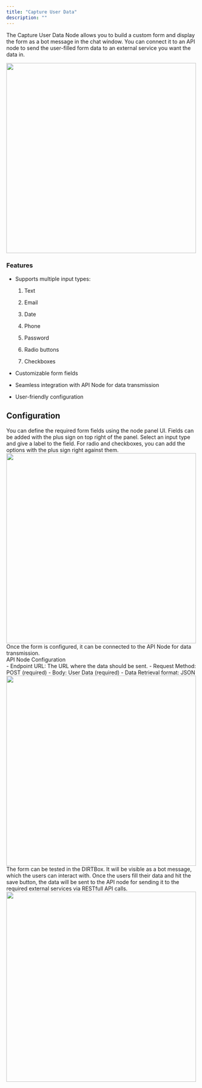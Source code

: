 ```yaml
---
title: "Capture User Data"
description: ""
---
```


The Capture User Data Node allows you to build a custom form and display the form as a bot message in the chat window. You can connect it to an API node to send the user-filled form data to an external service you want the data in.

<img height="500" src="/images/node-captureUserData.png" />

### Features

- Supports multiple input types:

  1. Text

  2. Email

  3. Date

  4. Phone

  5. Password

  6. Radio buttons

  7. Checkboxes

- Customizable form fields

- Seamless integration with API Node for data transmission

- User-friendly configuration

## Configuration

<Steps>
  <Step title="Defining Form Fields">
    You can define the required form fields using the node panel UI. Fields can
    be added with the plus sign on top right of the panel. Select an input type
    and give a label to the field. For radio and checkboxes, you can add the
    options with the plus sign right against them.
    <img height="500" src="/images/node-captureUserData-definingFields.png" />
  </Step>

<Step title="Transmitting Data">
  Once the form is configured, it can be connected to the API Node for data
  transmission. <br />
  API Node Configuration
  <br />
  - Endpoint URL: The URL where the data should be sent. - Request Method: POST (required)
  - Body: User Data (required) - Data Retrieval format: JSON
  <img height="500" src="/images/node-captureUserData-apiIntegration.png" />
</Step>

  <Step title="Testing in DIRTBox">
    The form can be tested in the DIRTBox. It will be visible as a bot message, which the users can interact with. Once the users fill their data and hit the save button, the data will be sent to the API node for sending it to the required external services via RESTfull API calls.
    <img height="500" src="/images/node-captureUserData-testForm.png" />
  </Step>
</Steps>
